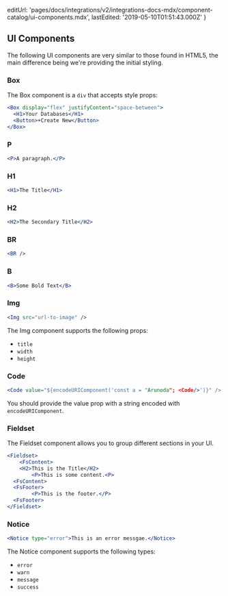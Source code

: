 
  editUrl:
    'pages/docs/integrations/v2/integrations-docs-mdx/component-catalog/ui-components.mdx',
  lastEdited: '2019-05-10T01:51:43.000Z'
}

## UI Components

The following UI components are very similar to those found in HTML5, the main difference being we're providing the initial styling.

### Box

The Box component is a `div` that accepts style props:

```jsx
<Box display="flex" justifyContent="space-between">
  <H1>Your Databases</H1>
  <Button>+Create New</Button>
</Box>
```

### P

```jsx
<P>A paragraph.</P>
```

### H1

```jsx
<H1>The Title</H1>
```

### H2

```jsx
<H2>The Secondary Title</H2>
```

### BR

```jsx
<BR />
```

### B

```jsx
<B>Some Bold Text</B>
```

### Img

```jsx
<Img src="url-to-image" />
```

The Img component supports the following props:

- `title`
- `width`
- `height`

### Code

```jsx
<Code value="${encodeURIComponent('const a = "Arunoda"; <Code/>')}" />
```

You should provide the value prop with a string encoded with `encodeURIComponent`.

### Fieldset

The Fieldset component allows you to group different sections in your UI.

```jsx
<Fieldset>
 	<FsContent>
    <H2>This is the Title</H2>
 		<P>This is some content.<P>
  <FsContent>
  <FsFooter>
		<P>This is the footer.</P>
  <FsFooter>
</Fieldset>
```

### Notice

```jsx
<Notice type="error">This is an error messgae.</Notice>
```

The Notice component supports the following types:

- `error`
- `warn`
- `message`
- `success`
